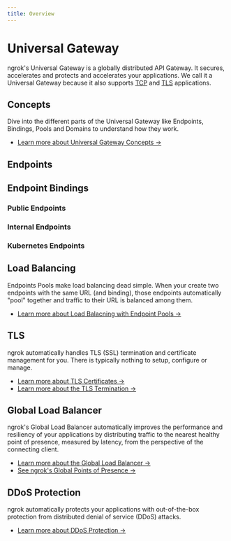 ```yaml
---
title: Overview
---
```


# Universal Gateway

ngrok's Universal Gateway is a globally distributed API Gateway. It secures,
accelerates and protects and accelerates your applications. We call it a
Universal Gateway because it also supports
[TCP](/universal-gateway/tcp/) and
[TLS](/universal-gateway/tls/) applications.

## Concepts

Dive into the different parts of the Universal Gateway like Endpoints,
Bindings, Pools and Domains to understand how they work.

- [Learn more about Universal Gateway Concepts →](/universal-gateway/overview/)

## Endpoints

## Endpoint Bindings

### Public Endpoints

### Internal Endpoints

### Kubernetes Endpoints

## Load Balancing

Endpoints Pools make load balancing dead simple. When your create two endpoints
with the same URL (and binding), those endpoints automatically "pool" together
and traffic to their URL is balanced among them.

- [Learn more about Load Balacning with Endpoint Pools →](/universal-gateway/endpoint-pooling/)

## TLS

ngrok automatically handles TLS (SSL) termination and certificate management
for you. There is typically nothing to setup, configure or manage.

- [Learn more about TLS Certificates →](/universal-gateway/tls-certificates/)
- [Learn more about the TLS Termination →](/universal-gateway/tls-termination/)

## Global Load Balancer

ngrok's Global Load Balancer automatically improves the performance and
resiliency of your applications by distributing traffic to the nearest healthy
point of presence, measured by latency, from the perspective of the connecting
client.

- [Learn more about the Global Load Balancer →](/universal-gateway/global-load-balancer/)
- [See ngrok's Global Points of Presence →](/universal-gateway/points-of-presence)

## DDoS Protection

ngrok automatically protects your applications with out-of-the-box protection
from distributed denial of service (DDoS) attacks.

- [Learn more about DDoS Protection →](/universal-gateway/ddos-protection)
